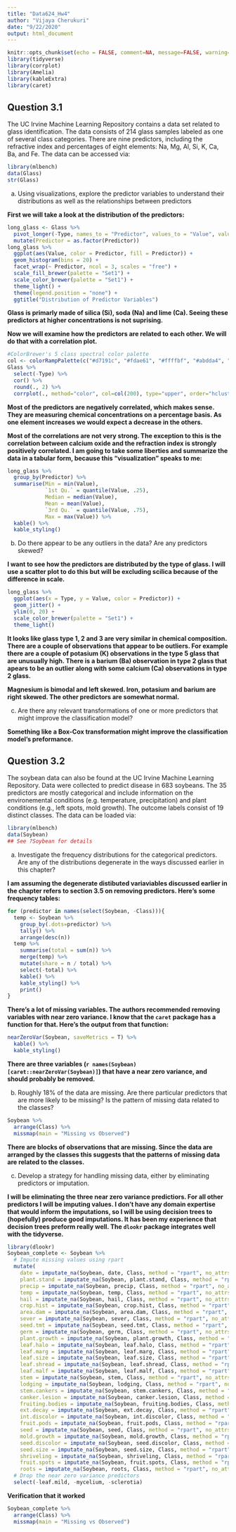 ```yaml
---
title: "Data624_Hw4"
author: "Vijaya Cherukuri"
date: "9/22/2020"
output: html_document
---
```


```r
knitr::opts_chunk$set(echo = FALSE, comment=NA, message=FALSE, warning=FALSE)
library(tidyverse)
library(corrplot)
library(Amelia)
library(kableExtra)
library(caret)
```

## Question 3.1

The UC Irvine Machine Learning Repository contains a data set related to glass identification.  The data  consists of 214 glass samples labeled as one of several class categories.  There are nine predictors, including the refractive index and percentages of eight elements: Na, Mg, Al, Si, K, Ca, Ba, and Fe.  The data can be accessed via:

```r
library(mlbench)
data(Glass)
str(Glass)
```

(a) Using visualizations, explore the predictor variables to understand their distributions as well as the relationships between predictors

**First we will take a look at the distribution of the predictors:**

```r
long_glass <- Glass %>%
  pivot_longer(-Type, names_to = "Predictor", values_to = "Value", values_drop_na = TRUE) %>%
  mutate(Predictor = as.factor(Predictor))
long_glass %>%
  ggplot(aes(Value, color = Predictor, fill = Predictor)) +
  geom_histogram(bins = 20) +
  facet_wrap(~ Predictor, ncol = 3, scales = "free") +
  scale_fill_brewer(palette = "Set1") +
  scale_color_brewer(palette = "Set1") +
  theme_light() +
  theme(legend.position = "none") +
  ggtitle("Distribution of Predictor Variables")
```

**Glass is primarly made of silica (Si), soda (Na) and lime (Ca).  Seeing these predictors at higher concentrations is not suprising.**

**Now we will examine how the predictors are related to each other.  We will do that with a correlation plot.**

```r
#ColorBrewer's 5 class spectral color palette
col <- colorRampPalette(c("#d7191c", "#fdae61", "#ffffbf", "#abdda4", "#2b83ba"))
Glass %>%
  select(-Type) %>%
  cor() %>%
  round(., 2) %>%
  corrplot(., method="color", col=col(200), type="upper", order="hclust", addCoef.col = "black", tl.col="black", tl.srt=45, diag=FALSE )
```

**Most of the predictors are negatively correlated, which makes sense.  They are measuring chemical concentrations on a percentage basis.  As one element increases we would expect a decrease in the others.**

**Most of the correlations are not very strong.  The exception to this is the correlation between calcium oxide and the refraction index is strongly positively correlated.  I am going to take some liberties and summarize the data in a tabular form, because this "visualization" speaks to me:**

```r
long_glass %>%
  group_by(Predictor) %>%
  summarise(Min = min(Value),
            `1st Qu.` = quantile(Value, .25),
            Median = median(Value),
            Mean = mean(Value),
            `3rd Qu.` = quantile(Value, .75),
            Max = max(Value)) %>%
  kable() %>%
  kable_styling()
```

(b) Do there appear to be any outliers in the data?  Are any predictors skewed?

**I want to see how the predictors are distributed by the type of glass.  I will use a scatter plot to do this but will be excluding scilica because of the difference in scale.**

```r
long_glass %>%
  ggplot(aes(x = Type, y = Value, color = Predictor)) +
  geom_jitter() +
  ylim(0, 20) + 
  scale_color_brewer(palette = "Set1") +
  theme_light()
```

**It looks like glass type 1, 2 and 3 are very similar in chemical composition.  There are a couple of observations that appear to be outliers.  For example there are a couple of potasium (K) observations in the type 5 glass that are unusually high.  There is a barium (Ba) observation in type 2 glass that apears to be an outlier along with some calcium (Ca) observations in type 2 glass.**

**Magnesium is bimodal and left skewed. Iron, potasium and barium are right skewed.  The other predictors are somewhat normal.**

(c) Are there any relevant transformations of one or more predictors that might improve the classification model?

**Something like a Box-Cox transformation might improve the classification model's preformance.**

## Question 3.2

The soybean data can also be found at the UC Irvine Machine Learning Repository.  Data were collected to predict disease in 683 soybeans.  The 35 predictors are mostly categorical and include information on the environemental conditions (e.g. temperature, precipitation) and plant conditions (e.g., left spots, mold growth).  The outcome labels consist of 19 distinct classes.  The data can be loaded via:

```r
library(mlbench)
data(Soybean)
## See ?Soybean for details
```

(a) Investigate the frequency distributions for the categorical predictors.  Are any of the distributions degenerate in the ways discussed earlier in this chapter?

**I am assuming the degenerate distibuted variaviables discussed earlier in the chapter refers to section 3.5 on removing predictors.  Here's some frequency tables:**

```r
for (predictor in names(select(Soybean, -Class))){
  temp <- Soybean %>%
    group_by(.dots=predictor) %>%
    tally() %>%
    arrange(desc(n)) 
  temp %>%
    summarise(total = sum(n)) %>%
    merge(temp) %>%
    mutate(share = n / total) %>%
    select(-total) %>%
    kable() %>%
    kable_styling() %>%
    print()
}
```

**There's a lot of missing variables. The authors recommended removing variables with near zero variance.  I know that the `caret` package has a function for that.  Here's the output from that function:**

```r
nearZeroVar(Soybean, saveMetrics = T) %>%
  kable() %>%
  kable_styling()
```

**There are three variables (`r names(Soybean)[caret::nearZeroVar(Soybean)]`) that have a near zero variance, and should probably be removed.**

(b) Roughly 18% of the data are missing.  Are there particular predictors that are more likely to be missing?  Is the pattern of missing data related to the classes?

```r
Soybean %>%
  arrange(Class) %>%
  missmap(main = "Missing vs Observed")
```

**There are blocks of observations that are missing.  Since the data are arranged by the classes this suggests that the patterns of missing data are related to the classes.**

(c) Develop a strategy for handling missing data, either by eliminating predictors or imputation.

**I will be eliminating the three near zero variance predictiors.  For all other predictors I will be imputing values.  I don't have any domain expertise that would inform the imputations, so I will be using decision trees to (hopefully) produce good imputations.  It has been my experience that decision trees preform really well.  The `dlookr` package integrates well with the tidyverse.**

```r
library(dlookr)
Soybean_complete <- Soybean %>%
  # Impute missing values using rpart
  mutate(
    date = imputate_na(Soybean, date, Class, method = "rpart", no_attrs = TRUE),
    plant.stand = imputate_na(Soybean, plant.stand, Class, method = "rpart", no_attrs = TRUE),
    precip = imputate_na(Soybean, precip, Class, method = "rpart", no_attrs = TRUE),
    temp = imputate_na(Soybean, temp, Class, method = "rpart", no_attrs = TRUE),
    hail = imputate_na(Soybean, hail, Class, method = "rpart", no_attrs = TRUE),
    crop.hist = imputate_na(Soybean, crop.hist, Class, method = "rpart", no_attrs = TRUE),
    area.dam = imputate_na(Soybean, area.dam, Class, method = "rpart", no_attrs = TRUE),
    sever = imputate_na(Soybean, sever, Class, method = "rpart", no_attrs = TRUE),
    seed.tmt = imputate_na(Soybean, seed.tmt, Class, method = "rpart", no_attrs = TRUE),
    germ = imputate_na(Soybean, germ, Class, method = "rpart", no_attrs = TRUE),
    plant.growth = imputate_na(Soybean, plant.growth, Class, method = "rpart", no_attrs = TRUE),
    leaf.halo = imputate_na(Soybean, leaf.halo, Class, method = "rpart", no_attrs = TRUE),
    leaf.marg = imputate_na(Soybean, leaf.marg, Class, method = "rpart", no_attrs = TRUE),
    leaf.size = imputate_na(Soybean, leaf.size, Class, method = "rpart", no_attrs = TRUE),
    leaf.shread = imputate_na(Soybean, leaf.shread, Class, method = "rpart", no_attrs = TRUE),
    leaf.malf = imputate_na(Soybean, leaf.malf, Class, method = "rpart", no_attrs = TRUE),
    stem = imputate_na(Soybean, stem, Class, method = "rpart", no_attrs = TRUE),
    lodging = imputate_na(Soybean, lodging, Class, method = "rpart", no_attrs = TRUE),
    stem.cankers = imputate_na(Soybean, stem.cankers, Class, method = "rpart", no_attrs = TRUE),
    canker.lesion = imputate_na(Soybean, canker.lesion, Class, method = "rpart", no_attrs = TRUE),
    fruiting.bodies = imputate_na(Soybean, fruiting.bodies, Class, method = "rpart", no_attrs = TRUE),
    ext.decay = imputate_na(Soybean, ext.decay, Class, method = "rpart", no_attrs = TRUE),
    int.discolor = imputate_na(Soybean, int.discolor, Class, method = "rpart", no_attrs = TRUE),
    fruit.pods = imputate_na(Soybean, fruit.pods, Class, method = "rpart", no_attrs = TRUE),
    seed = imputate_na(Soybean, seed, Class, method = "rpart", no_attrs = TRUE),
    mold.growth = imputate_na(Soybean, mold.growth, Class, method = "rpart", no_attrs = TRUE),
    seed.discolor = imputate_na(Soybean, seed.discolor, Class, method = "rpart", no_attrs = TRUE),
    seed.size = imputate_na(Soybean, seed.size, Class, method = "rpart", no_attrs = TRUE),
    shriveling = imputate_na(Soybean, shriveling, Class, method = "rpart", no_attrs = TRUE),
    fruit.spots = imputate_na(Soybean, fruit.spots, Class, method = "rpart", no_attrs = TRUE),
    roots = imputate_na(Soybean, roots, Class, method = "rpart", no_attrs = TRUE)) %>%
  # Drop the near zero variance predictors
  select(-leaf.mild, -mycelium, -sclerotia) 
```

**Verification that it worked**

```r
Soybean_complete %>%
  arrange(Class) %>%
  missmap(main = "Missing vs Observed")
```